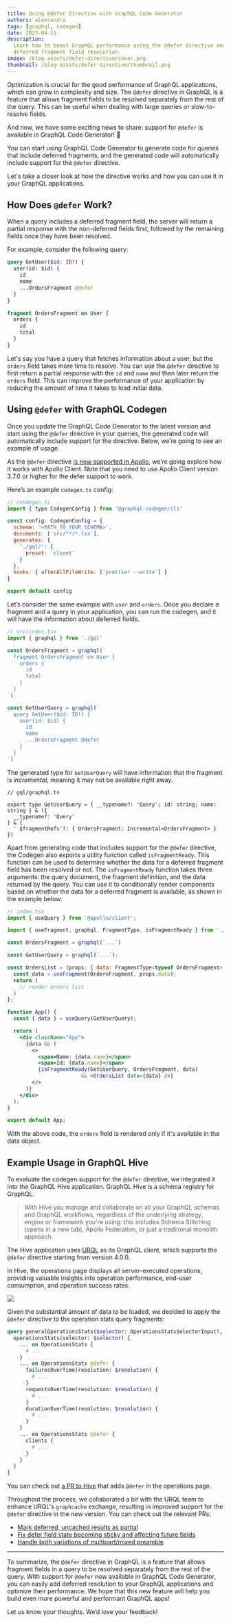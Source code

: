 ```yaml
---
title: Using @defer Directive with GraphQL Code Generator
authors: aleksandra
tags: [graphql, codegen]
date: 2023-04-11
description:
  Learn how to boost GraphQL performance using the @defer directive and GraphQL Code Generator for
  deferred fragment field resolution.
image: /blog-assets/defer-directive/cover.png
thumbnail: /blog-assets/defer-directive/thumbnail.png
---
```


Optimization is crucial for the good performance of GraphQL applications, which can grow in
complexity and size. The `@defer` directive in GraphQL is a feature that allows fragment fields to
be resolved separately from the rest of the query. This can be useful when dealing with large
queries or slow-to-resolve fields.

And now, we have some exciting news to share: support for `@defer` is available in GraphQL Code
Generator! 🥳

You can start using GraphQL Code Generator to generate code for queries that include deferred
fragments, and the generated code will automatically include support for the `@defer` directive.

Let's take a closer look at how the directive works and how you can use it in your GraphQL
applications.

## How Does `@defer` Work?

When a query includes a deferred fragment field, the server will return a partial response with the
non-deferred fields first, followed by the remaining fields once they have been resolved.

For example, consider the following query:

```graphql
query GetUser($id: ID!) {
  user(id: $id) {
    id
    name
    ...OrdersFragment @defer
  }
}

fragment OrdersFragment on User {
  orders {
    id
    total
  }
}
```

Let's say you have a query that fetches information about a user, but the `orders` field takes more
time to resolve. You can use the `@defer` directive to first return a partial response with the `id`
and `name` and then later return the `orders` field. This can improve the performance of your
application by reducing the amount of time it takes to load initial data.

## Using `@defer` with GraphQL Codegen

Once you update the GraphQL Code Generator to the latest version and start using the `@defer`
directive in your queries, the generated code will automatically include support for the directive.
Below, we’re going to see an example of usage.

As the `@defer` directive
[is now supported in Apollo](https://www.apollographql.com/docs/react/data/defer/), we’re going
explore how it works with Apollo Client. Note that you need to use Apollo Client version 3.7.0 or
higher for the defer support to work.

Here’s an example `codegen.ts` config:

```jsx
// condegen.ts
import { type CodegenConfig } from '@graphql-codegen/cli'

const config: CodegenConfig = {
  schema: '<PATH_TO_YOUR_SCHEMA>',
  documents: ['src/**/*.tsx'],
  generates: {
    './gql/': {
      preset: 'client'
    }
  },
  hooks: { afterAllFileWrite: ['prettier --write'] }
}

export default config
```

Let’s consider the same example with `user` and `orders`. Once you declare a fragment and a query in
your application, you can run the codegen, and it will have the information about deferred fields.

```jsx
// src/index.tsx
import { graphql } from './gql'

const OrdersFragment = graphql(`
  fragment OrdersFragment on User {
    orders {
      id
      total
    }
  }
`)

const GetUserQuery = graphql(`
  query GetUser($id: ID!) {
    user(id: $id) {
      id
      name
      ...OrdersFragment @defer
    }
  }
`)
```

The generated type for `GetUserQuery` will have information that the fragment is _incremental,_
meaning it may not be available right away.

```tsx
// gql/graphql.ts

export type GetUserQuery = { __typename?: 'Query'; id: string; name: string } & ({
  __typename?: 'Query'
} & {
  ' $fragmentRefs'?: { OrdersFragment: Incremental<OrdersFragment> }
})
```

Apart from generating code that includes support for the `@defer` directive, the Codegen also
exports a utility function called `isFragmentReady`. This function can be used to determine whether
the data for a deferred fragment field has been resolved or not. The `isFragmentReady` function
takes three arguments: the query document, the fragment definition, and the data returned by the
query. You can use it to conditionally render components based on whether the data for a deferred
fragment is available, as shown in the example below:

```jsx
// index.tsx
import { useQuery } from '@apollo/client';

import { useFragment, graphql, FragmentType, isFragmentReady } from './gql';

const OrdersFragment = graphql(`...`)

const GetUserQuery = graphql(`...`);

const OrdersList = (props: { data: FragmentType<typeof OrdersFragment> }) => {
  const data = useFragment(OrdersFragment, props.data);
  return (
    // render orders list
  )
};

function App() {
  const { data } = useQuery(GetUserQuery);

  return (
    <div className="App">
      {data && (
        <>
          <span>Name: {data.name}</span>
          <span>Id: {data.name}</span>
          {isFragmentReady(GetUserQuery, OrdersFragment, data)
						&& <OrdersList data={data} />}
        </>
      )}
    </div>
  );
}

export default App;
```

With the above code, the `orders` field is rendered only if it's available in the data object.

## Example Usage in GraphQL Hive

To evaluate the codegen support for the `@defer` directive, we integrated it into the GraphQL Hive
application. GraphQL Hive is a schema registry for GraphQL.

> With Hive you manage and collaborate on all your GraphQL schemas and GraphQL workflows, regardless
> of the underlying strategy, engine or framework you're using: this includes Schema Stitching
> (opens in a new tab), Apollo Federation, or just a traditional monolith approach.

The Hive application uses [URQL](https://formidable.com/open-source/urql/docs/) as its GraphQL
client, which supports the `@defer` directive starting from version 4.0.0.

In Hive, the operations page displays all server-executed operations, providing valuable insights
into operation performance, end-user consumption, and operation success rates.

![](/blog-assets/defer-directive/monitoring-view.png)

Given the substantial amount of data to be loaded, we decided to apply the `@defer` directive to the
operation stats query fragments:

```graphql
query generalOperationsStats($selector: OperationsStatsSelectorInput!, $resolution: Int!) {
  operationsStats(selector: $selector) {
    ... on OperationsStats {
      # ...
    }
    ... on OperationsStats @defer {
      failuresOverTime(resolution: $resolution) {
        # ...
      }
      requestsOverTime(resolution: $resolution) {
        # ...
      }
      durationOverTime(resolution: $resolution) {
        # ...
      }
    }
    ... on OperationsStats @defer {
      clients {
        # ...
      }
    }
  }
}
```

You can check out [a PR to Hive](https://github.com/kamilkisiela/graphql-hive/pull/2082) that adds
`@defer` in the operations page.

Throughout the process, we collaborated a bit with the URQL team to enhance URQL's `graphcache`
exchange, resulting in improved support for the `@defer` directive in the new version. You can check
out the relevant PRs:

- [Mark deferred, uncached results as partial](https://github.com/urql-graphql/urql/pull/3163)
- [Fix defer field state becoming sticky and affecting future fields](https://github.com/urql-graphql/urql/pull/3167)
- [Handle both variations of multipart/mixed preamble](https://github.com/urql-graphql/urql/pull/3172)

---

To summarize, the `@defer` directive in GraphQL is a feature that allows fragment fields in a query
to be resolved separately from the rest of the query. With support for `@defer` now available in
GraphQL Code Generator, you can easily add deferred resolution to your GraphQL applications and
optimize their performance. We hope that this new feature will help you build even more powerful and
performant GraphQL apps!

Let us know your thoughts. We’d love your feedback!
